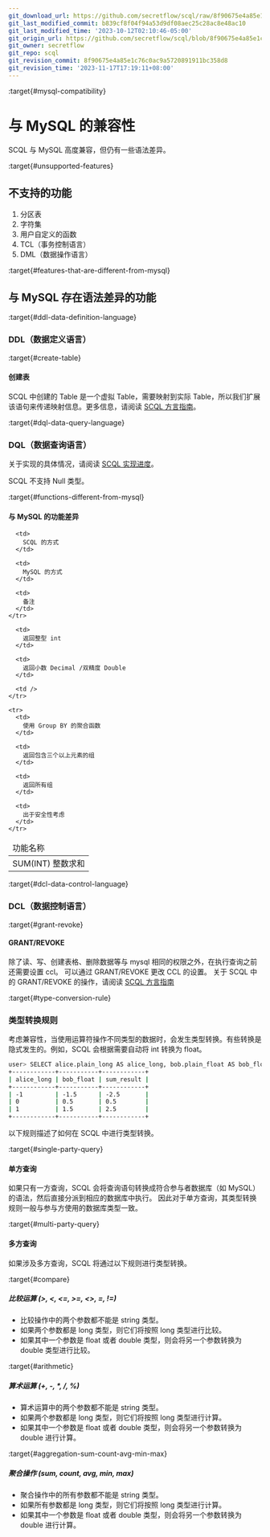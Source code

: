 ```yaml
---
git_download_url: https://github.com/secretflow/scql/raw/8f90675e4a85e1c76c0ac9a5720891911bc358d8/docs/reference/lang/mysql-compatibility.rst
git_last_modified_commit: b839cf8f04f94a53d9df08aec25c28ac8e48ac10
git_last_modified_time: '2023-10-12T02:10:46-05:00'
git_origin_url: https://github.com/secretflow/scql/blob/8f90675e4a85e1c76c0ac9a5720891911bc358d8/docs/reference/lang/mysql-compatibility.rst
git_owner: secretflow
git_repo: scql
git_revision_commit: 8f90675e4a85e1c76c0ac9a5720891911bc358d8
git_revision_time: '2023-11-17T17:19:11+08:00'
---
```


:target{#mysql-compatibility}

# 与 MySQL 的兼容性

SCQL 与 MySQL 高度兼容，但仍有一些语法差异。

:target{#unsupported-features}

## 不支持的功能

1. 分区表
2. 字符集
3. 用户自定义的函数
4. TCL（事务控制语言）
5. DML（数据操作语言）

:target{#features-that-are-different-from-mysql}

## 与 MySQL 存在语法差异的功能

:target{#ddl-data-definition-language}

### DDL（数据定义语言）

:target{#create-table}

#### 创建表

SCQL 中创建的 Table 是一个虚拟 Table，需要映射到实际 Table，所以我们扩展该语句来传递映射信息。更多信息，请阅读 [SCQL 方言指南](manual.mdx)。

:target{#dql-data-query-language}

### DQL（数据查询语言）

关于实现的具体情况，请阅读 [SCQL 实现进度](../implementation-status.mdx)。

<Container type="note">
  SCQL 不支持 Null 类型。
</Container>

:target{#functions-different-from-mysql}

#### 与 MySQL 的功能差异

<table>
  <thead>
    <tr>
      <td>
        功能名称
      </td>

      <td>
        SCQL 的方式
      </td>

      <td>
        MySQL 的方式
      </td>

      <td>
        备注
      </td>
    </tr>
  </thead>

  <tbody>
    <tr>
      <td>
        SUM(INT) 整数求和
      </td>

      <td>
        返回整型 int
      </td>

      <td>
        返回小数 Decimal /双精度 Double
      </td>

      <td />
    </tr>

    <tr>
      <td>
        使用 Group BY 的聚合函数
      </td>

      <td>
        返回包含三个以上元素的组
      </td>

      <td>
        返回所有组
      </td>

      <td>
        出于安全性考虑
      </td>
    </tr>
  </tbody>
</table>

:target{#dcl-data-control-language}

### DCL（数据控制语言）

:target{#grant-revoke}

#### GRANT/REVOKE

除了读、写、创建表格、删除数据等与 mysql 相同的权限之外，在执行查询之前还需要设置 ccl。 可以通过 GRANT/REVOKE 更改 CCL 的设置。 关于 SCQL 中的 GRANT/REVOKE 的操作，请阅读 [SCQL 方言指南](manual.mdx)

:target{#type-conversion-rule}

### 类型转换规则

考虑兼容性，当使用运算符操作不同类型的数据时，会发生类型转换。有些转换是隐式发生的。例如，SCQL 会根据需要自动将 int 转换为 float。

```bash
user> SELECT alice.plain_long AS alice_long, bob.plain_float AS bob_float, alice.plain_long + bob.plain_float AS sum_result FROM alice INNER JOIN bob ON alice.id = bob.id;
+------------+-----------+------------+
| alice_long | bob_float | sum_result |
+------------+-----------+------------+
| -1         | -1.5      | -2.5       |
| 0          | 0.5       | 0.5        |
| 1          | 1.5       | 2.5        |
+------------+-----------+------------+
```

以下规则描述了如何在 SCQL 中进行类型转换。

:target{#single-party-query}

#### 单方查询

如果只有一方查询，SCQL 会将查询语句转换成符合参与者数据库（如 MySQL）的语法，然后直接分派到相应的数据库中执行。 因此对于单方查询，其类型转换规则一般与参与方使用的数据库类型一致。

:target{#multi-party-query}

#### 多方查询

如果涉及多方查询，SCQL 将通过以下规则进行类型转换。

:target{#compare}

##### 比较运算 (>, \<, \<=, >=, \<>, =, !=)

- 比较操作中的两个参数都不能是 string 类型。
- 如果两个参数都是 long 类型，则它们将按照 long 类型进行比较。
- 如果其中一个参数是 float 或者 double 类型，则会将另一个参数转换为 double 类型进行比较。

:target{#arithmetic}

##### 算术运算 (+, -, \*, /, %)

- 算术运算中的两个参数都不能是 string 类型。
- 如果两个参数都是 long 类型，则它们将按照 long 类型进行计算。
- 如果其中一个参数是 float 或者 double 类型，则会将另一个参数转换为 double 进行计算。

:target{#aggregation-sum-count-avg-min-max}

##### 聚合操作 (sum, count, avg, min, max)

- 聚合操作中的所有参数都不能是 string 类型。
- 如果所有参数都是 long 类型，则它们将按照 long 类型进行计算。
- 如果其中一个参数是 float 或者 double 类型，则会将另一个参数转换为 double 进行计算。
